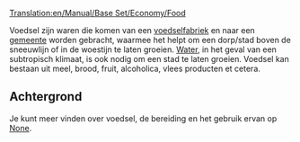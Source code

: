 [[Translation:en/Manual/Base Set/Economy/Food]]

{{nl/Vracht|name=Voedsel
|image=Foodprocplant.png
|geproduceerd=[[nl/Manual/Base Set/Economy/Voedselfabriek|Voedselfabriek]]
|geaccepteerd=[[nl/Manual/Gemeente|Gemeente]]
}}

Voedsel zijn waren die komen van een [[nl/Manual/Base Set/Economy/Voedselfabriek|voedselfabriek]] en naar een [[nl/Manual/Gemeente|gemeente]] worden gebracht, waarmee het helpt om een dorp/stad boven de sneeuwlijn of in de woestijn te laten groeien. [[nl/Manual/Base Set/Economy/Water|Water]], in het geval van een subtropisch klimaat, is ook nodig om een stad te laten groeien. Voedsel kan bestaan uit meel, brood, fruit, alcoholica, vlees producten et cetera.

==Achtergrond==
Je kunt meer vinden over voedsel, de bereiding en het gebruik ervan op [https://www.wikipedia.org/wiki/Food None].